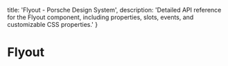 
  title: 'Flyout - Porsche Design System',
  description: 'Detailed API reference for the Flyout component, including properties, slots, events, and customizable CSS properties.'
}

# Flyout <ComponentStatus tagName="p-flyout"></ComponentStatus>

<ComponentApi tagName="p-flyout" />